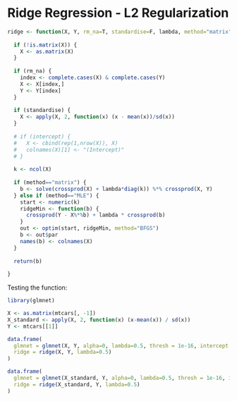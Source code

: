 # Ridge Regression - L2 Regularization

<!-- Discussion of the model goes here -->

```r

ridge <- function(X, Y, rm_na=T, standardise=F, lambda, method="matrix") {
  
  if (!is.matrix(X)) {
    X <- as.matrix(X)
  }
  
  if (rm_na) {
    index <- complete.cases(X) & complete.cases(Y)
    X <- X[index,]
    Y <- Y[index]
  }
  
  if (standardise) {
    X <- apply(X, 2, function(x) (x - mean(x))/sd(x))
  }
  
  # if (intercept) {
  #   X <- cbind(rep(1,nrow(X)), X)
  #   colnames(X)[1] <- "(Intercept)"
  # }
  
  k <- ncol(X)
  
  if (method=="matrix") {
    b <- solve(crossprod(X) + lambda*diag(k)) %*% crossprod(X, Y)
  } else if (method=="MLE") {
    start <- numeric(k)
    ridgeMin <- function(b) {
      crossprod(Y - X%*%b) + lambda * crossprod(b)
    }
    out <- optim(start, ridgeMin, method="BFGS")
    b <- out$par
    names(b) <- colnames(X)
  }
  
  return(b)
  
}


```

Testing the function:

```r

library(glmnet)

X <- as.matrix(mtcars[, -1])
X_standard <- apply(X, 2, function(x) (x-mean(x)) / sd(x))
Y <- mtcars[[1]]

data.frame(
  glmnet = glmnet(X, Y, alpha=0, lambda=0.5, thresh = 1e-16, intercept = F, standardize=F)$beta[,1],
  ridge = ridge(X, Y, lambda=0.5)
)

data.frame(
  glmnet = glmnet(X_standard, Y, alpha=0, lambda=0.5, thresh = 1e-16, intercept = F, standardize=F)$beta[,1],
  ridge = ridge(X_standard, Y, lambda=0.5)
)

```
